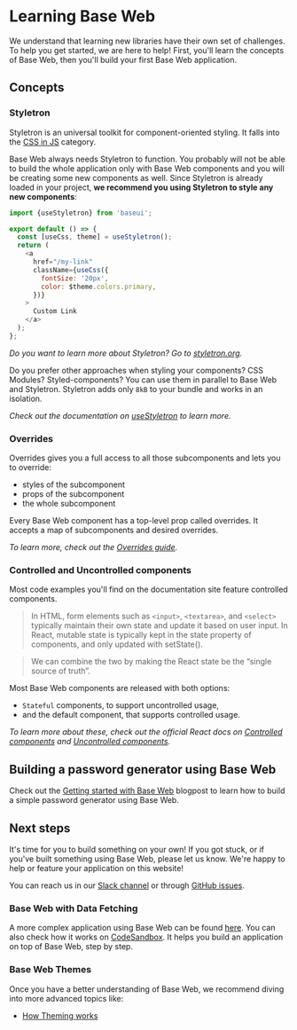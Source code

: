 <!--
Copyright (c) 2018-2019 Uber Technologies, Inc.

This source code is licensed under the MIT license found in the
LICENSE file in the root directory of this source tree.
-->



# Learning Base Web

We understand that learning new libraries have their own set of challenges.
To help you get started, we are here to help! First, you'll learn the concepts
of Base Web, then you'll build your first Base Web application.

## Concepts

### Styletron

Styletron is an universal toolkit for component-oriented styling. It falls into the
[CSS in JS](https://github.com/tuchk4/awesome-css-in-js/) category.

Base Web always needs Styletron to function. You probably will not be able to build the whole application
only with Base Web components and you will be creating some new components as well. Since Styletron is
already loaded in your project, **we recommend you using Styletron to style any new components**:

```js
import {useStyletron} from 'baseui';

export default () => {
  const [useCss, theme] = useStyletron();
  return (
    <a
      href="/my-link"
      className={useCss({
        fontSize: '20px',
        color: $theme.colors.primary,
      })}
    >
      Custom Link
    </a>
  );
};
```

_Do you want to learn more about Styletron? Go to [styletron.org](https://www.styletron.org)._

Do you prefer other approaches when styling your components? CSS Modules? Styled-components?
You can use them in parallel to Base Web and Styletron. Styletron adds only `8kB` to your bundle
and works in an isolation.

_Check out the documentation on [useStyletron](/components/use-styletron/) to learn more._

### Overrides

Overrides gives you a full access to all those subcomponents and lets you to override:

- styles of the subcomponent
- props of the subcomponent
- the whole subcomponent

Every Base Web component has a top-level prop called overrides. It accepts a map of subcomponents
and desired overrides.

_To learn more, check out the [Overrides guide](/guides/understanding-overrides/)._

### Controlled and Uncontrolled components

Most code examples you'll find on the documentation site feature controlled components.

> In HTML, form elements such as `<input>`, `<textarea>`, and `<select>` typically maintain their own
> state and update it based on user input. In React, mutable state is typically
> kept in the state property of components, and only updated with setState().

> We can combine the two by making the React state be the “single source of truth”.

Most Base Web components are released with both options:

- `Stateful` components, to support uncontrolled usage,
- and the default component, that supports controlled usage.

_To learn more about these, check out the official React docs on
[Controlled components](https://reactjs.org/docs/forms.html#controlled-components)
and [Uncontrolled components](https://reactjs.org/docs/uncontrolled-components.html)._

## Building a password generator using Base Web

Check out the [Getting started with Base Web](/blog/getting-started-with-base-web/) blogpost
to learn how to build a simple password generator using Base Web.

## Next steps

It's time for you to build something on your own! If you got stuck, or if you've built something using Base Web,
please let us know. We're happy to help or feature your application on this website!

You can reach us in our [Slack channel](https://join.slack.com/t/baseui/shared_invite/enQtNDI0NTgwMjU0NDUyLTk3YzM1NWY2MjY3NTVjNjk3NzY1MTE5OTI4Y2Q2ZmVkMTUyNDc1MTcwYjZhYjlhOWQ2M2NjOWJkZmQyNjFlYTA)
or through [GitHub issues](https://github.com/uber-web/baseui/issues).

### Base Web with Data Fetching

A more complex application using Base Web can be found [here](https://github.com/tajo/fusion-baseui). You can also check how it works on [CodeSandbox](https://codesandbox.io/s/strange-shadow-0lhyw). It helps you build an application
on top of Base Web, step by step.

### Base Web Themes

Once you have a better understanding of Base Web, we recommend diving into more advanced topics like:

- [How Theming works](/guides/theming)
